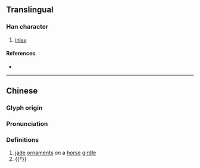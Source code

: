 {{character info}}
==Translingual==

===Han character===
{{Han char|rn=96|rad=玉|as=17|sn=21|four=10132|canj=MGYRV|ids=⿰𤣩襄}}

# [[inlay]]

====References====
* {{Han ref|kx=0745.190|dkj=21350|dj=1154.010|hdz=21146.070|uh=74D6|ud=29910|bh=C4EC|bd=50412}}

----

==Chinese==
{{zh-forms}}

===Glyph origin===
{{Han etym}}

===Pronunciation===
{{zh-pron
|m=xiāng
|c=seung1
|mc=y
|oc=y
|cat=
}}

===Definitions===
{{zh-hanzi}}

# [[jade]] [[ornament]]s on a [[horse]] [[girdle]]
# {{†}} {{zh-alt-form|鑲}}